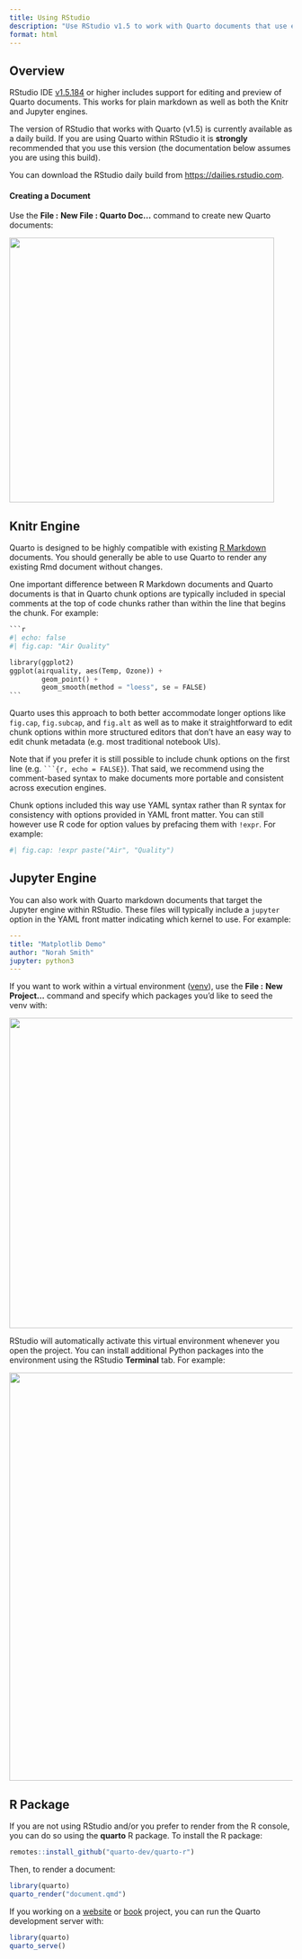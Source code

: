 ```yaml
---
title: Using RStudio
description: "Use RStudio v1.5 to work with Quarto documents that use either the Knitr or Jupyter engine."
format: html
---
```


## Overview

RStudio IDE [v1.5.184](https://dailies.rstudio.com) or higher includes support for editing and preview of Quarto documents. This works for plain markdown as well as both the Knitr and Jupyter engines.

The version of RStudio that works with Quarto (v1.5) is currently available as a daily build. If you are using Quarto within RStudio it is **strongly** recommended that you use this version (the documentation below assumes you are using this build).

You can download the RStudio daily build from <https://dailies.rstudio.com>.

#### Creating a Document

Use the **File :** **New File : Quarto Doc...** command to create new Quarto documents:

![](images/new-quarto-doc.png){width="471"}

## Knitr Engine

Quarto is designed to be highly compatible with existing [R Markdown](https://rmarkdown.rstudio.com/) documents. You should generally be able to use Quarto to render any existing Rmd document without changes.

One important difference between R Markdown documents and Quarto documents is that in Quarto chunk options are typically included in special comments at the top of code chunks rather than within the line that begins the chunk. For example:

```` python
```r
#| echo: false
#| fig.cap: "Air Quality"

library(ggplot2)
ggplot(airquality, aes(Temp, Ozone)) + 
        geom_point() + 
        geom_smooth(method = "loess", se = FALSE)
```
````

Quarto uses this approach to both better accommodate longer options like `fig.cap`, `fig.subcap`, and `fig.alt` as well as to make it straightforward to edit chunk options within more structured editors that don't have an easy way to edit chunk metadata (e.g. most traditional notebook UIs).

::: callout-note
Note that if you prefer it is still possible to include chunk options on the first line (e.g. ```` ```{r, echo = FALSE} ````). That said, we recommend using the comment-based syntax to make documents more portable and consistent across execution engines.
:::

Chunk options included this way use YAML syntax rather than R syntax for consistency with options provided in YAML front matter. You can still however use R code for option values by prefacing them with `!expr`. For example:

``` r
#| fig.cap: !expr paste("Air", "Quality")
```

## Jupyter Engine

You can also work with Quarto markdown documents that target the Jupyter engine within RStudio. These files will typically include a `jupyter` option in the YAML front matter indicating which kernel to use. For example:

``` yaml
---
title: "Matplotlib Demo"
author: "Norah Smith"
jupyter: python3
---
```

If you want to work within a virtual environment ([venv](https://packaging.python.org/guides/installing-using-pip-and-virtual-environments/#creating-a-virtual-environment)), use the **File :** **New Project...** command and specify which packages you'd like to seed the venv with:

![](images/rstudio-new-project.png){width="552"}

RStudio will automatically activate this virtual environment whenever you open the project. You can install additional Python packages into the environment using the RStudio **Terminal** tab. For example:

![](images/rstudio-pip-install.png){width="726"}

## R Package

If you are not using RStudio and/or you prefer to render from the R console, you can do so using the **quarto** R package. To install the R package:

``` r
remotes::install_github("quarto-dev/quarto-r")
```

Then, to render a document:

``` r
library(quarto)
quarto_render("document.qmd")
```

If you working on a [website](../websites/website-basics.qmd) or [book](../books/book-basics.qmd) project, you can run the Quarto development server with:

``` r
library(quarto)
quarto_serve()
```
